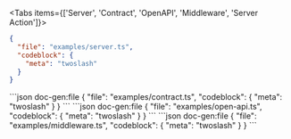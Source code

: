 <Tabs items={['Server', 'Contract', 'OpenAPI', 'Middleware', 'Server Action']}>
<Tab value="Server">
```json doc-gen:file
{
  "file": "examples/server.ts",
  "codeblock": {
    "meta": "twoslash"
  }
}
```
</Tab>

<Tab value="Contract">
```json doc-gen:file
{
  "file": "examples/contract.ts",
  "codeblock": {
    "meta": "twoslash"
  }
}
```
</Tab>

<Tab value="OpenAPI">
```json doc-gen:file
{
  "file": "examples/open-api.ts",
  "codeblock": {
    "meta": "twoslash"
  }
}
```
</Tab>

<Tab value="Middleware">
```json doc-gen:file
{
  "file": "examples/middleware.ts",
  "codeblock": {
    "meta": "twoslash"
  }
}
```
</Tab>
</Tabs>
